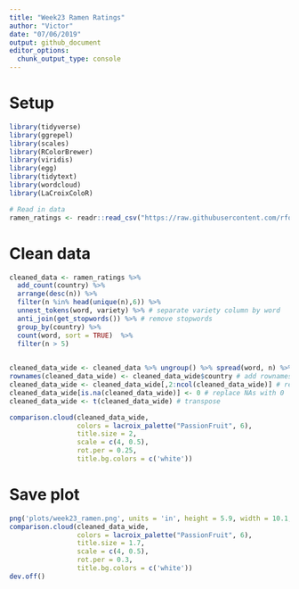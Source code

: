 ```yaml
---
title: "Week23 Ramen Ratings"
author: "Victor"
date: "07/06/2019"
output: github_document
editor_options: 
  chunk_output_type: console
---
```


# Setup

```r
library(tidyverse)
library(ggrepel)
library(scales)
library(RColorBrewer)
library(viridis)
library(egg)
library(tidytext)
library(wordcloud)
library(LaCroixColoR)

# Read in data
ramen_ratings <- readr::read_csv("https://raw.githubusercontent.com/rfordatascience/tidytuesday/master/data/2019/2019-06-04/ramen_ratings.csv")
```

# Clean data

```r
cleaned_data <- ramen_ratings %>% 
  add_count(country) %>%
  arrange(desc(n)) %>%
  filter(n %in% head(unique(n),6)) %>%
  unnest_tokens(word, variety) %>% # separate variety column by word
  anti_join(get_stopwords()) %>% # remove stopwords
  group_by(country) %>%
  count(word, sort = TRUE)  %>%
  filter(n > 5)
  

cleaned_data_wide <- cleaned_data %>% ungroup() %>% spread(word, n) %>% as.data.frame() # make wide
rownames(cleaned_data_wide) <- cleaned_data_wide$country # add rownames
cleaned_data_wide <- cleaned_data_wide[,2:ncol(cleaned_data_wide)] # remove countries variable
cleaned_data_wide[is.na(cleaned_data_wide)] <- 0 # replace NAs with 0
cleaned_data_wide <- t(cleaned_data_wide) # transpose

comparison.cloud(cleaned_data_wide,
                 colors = lacroix_palette("PassionFruit", 6),
                 title.size = 2,
                 scale = c(4, 0.5),
                 rot.per = 0.25,
                 title.bg.colors = c('white')) 
```

# Save plot

```r
png('plots/week23_ramen.png', units = 'in', height = 5.9, width = 10.1, res = 300)
comparison.cloud(cleaned_data_wide,
                 colors = lacroix_palette("PassionFruit", 6),
                 title.size = 1.7,
                 scale = c(4, 0.5),
                 rot.per = 0.3,
                 title.bg.colors = c('white')) 
dev.off()
```